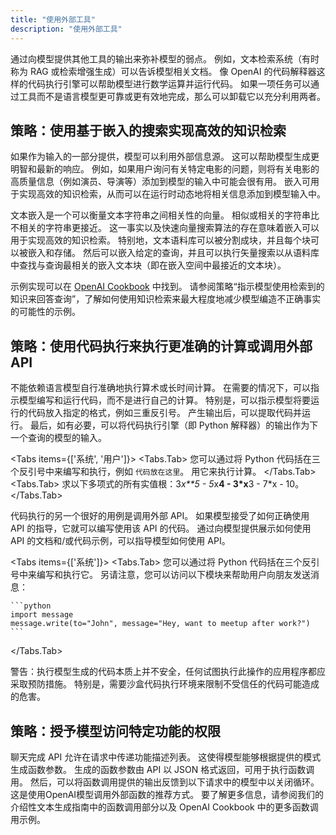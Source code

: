 ```yaml
---
title: "使用外部工具"
description: "使用外部工具"
---
```



通过向模型提供其他工具的输出来弥补模型的弱点。 例如，文本检索系统（有时称为 RAG 或检索增强生成）可以告诉模型相关文档。 像 OpenAI 的代码解释器这样的代码执行引擎可以帮助模型进行数学运算并运行代码。 如果一项任务可以通过工具而不是语言模型更可靠或更有效地完成，那么可以卸载它以充分利用两者。


## 策略：使用基于嵌入的搜索实现高效的知识检索

如果作为输入的一部分提供，模型可以利用外部信息源。 这可以帮助模型生成更明智和最新的响应。 例如，如果用户询问有关特定电影的问题，则将有关电影的高质量信息（例如演员、导演等）添加到模型的输入中可能会很有用。 嵌入可用于实现高效的知识检索，从而可以在运行时动态地将相关信息添加到模型输入中。

文本嵌入是一个可以衡量文本字符串之间相关性的向量。 相似或相关的字符串比不相关的字符串更接近。 这一事实以及快速向量搜索算法的存在意味着嵌入可以用于实现高效的知识检索。 特别地，文本语料库可以被分割成块，并且每个块可以被嵌入和存储。 然后可以嵌入给定的查询，并且可以执行矢量搜索以从语料库中查找与查询最相关的嵌入文本块（即在嵌入空间中最接近的文本块）。

示例实现可以在 [OpenAI Cookbook](https://cookbook.openai.com/examples/vector_databases/readme)  中找到。 请参阅策略“指示模型使用检索到的知识来回答查询”，了解如何使用知识检索来最大程度地减少模型编造不正确事实的可能性的示例。


## 策略：使用代码执行来执行更准确的计算或调用外部API

不能依赖语言模型自行准确地执行算术或长时间计算。 在需要的情况下，可以指示模型编写和运行代码，而不是进行自己的计算。 特别是，可以指示模型将要运行的代码放入指定的格式，例如三重反引号。 产生输出后，可以提取代码并运行。 最后，如有必要，可以将代码执行引擎（即 Python 解释器）的输出作为下一个查询的模型的输入。

<Tabs items={['系统', '用户']}>
  <Tabs.Tab>
    您可以通过将 Python 代码括在三个反引号中来编写和执行，例如 ```代码放在这里```。 用它来执行计算。
  </Tabs.Tab>
  <Tabs.Tab>
    求以下多项式的所有实值根：3*x**5 - 5*x**4 - 3*x**3 - 7*x - 10。
  </Tabs.Tab>
</Tabs>

代码执行的另一个很好的用例是调用外部 API。 如果模型接受了如何正确使用 API 的指导，它就可以编写使用该 API 的代码。 通过向模型提供展示如何使用 API 的文档和/或代码示例，可以指导模型如何使用 API。

<Tabs items={['系统']}>
  <Tabs.Tab>
    您可以通过将 Python 代码括在三个反引号中来编写和执行它。 另请注意，您可以访问以下模块来帮助用户向朋友发送消息：
    
    ```python
    import message
    message.write(to="John", message="Hey, want to meetup after work?")
    ```
  </Tabs.Tab>
</Tabs>

<Callout type="warning" emoji="⚠️">
  警告：执行模型生成的代码本质上并不安全，任何试图执行此操作的应用程序都应采取预防措施。 特别是，需要沙盒代码执行环境来限制不受信任的代码可能造成的危害。
</Callout>

## 策略：授予模型访问特定功能的权限
聊天完成 API 允许在请求中传递功能描述列表。 这使得模型能够根据提供的模式生成函数参数。 生成的函数参数由 API 以 JSON 格式返回，可用于执行函数调用。 然后，可以将函数调用提供的输出反馈到以下请求中的模型中以关闭循环。 这是使用OpenAI模型调用外部函数的推荐方式。 要了解更多信息，请参阅我们的介绍性文本生成指南中的函数调用部分以及 OpenAI Cookbook 中的更多函数调用示例。